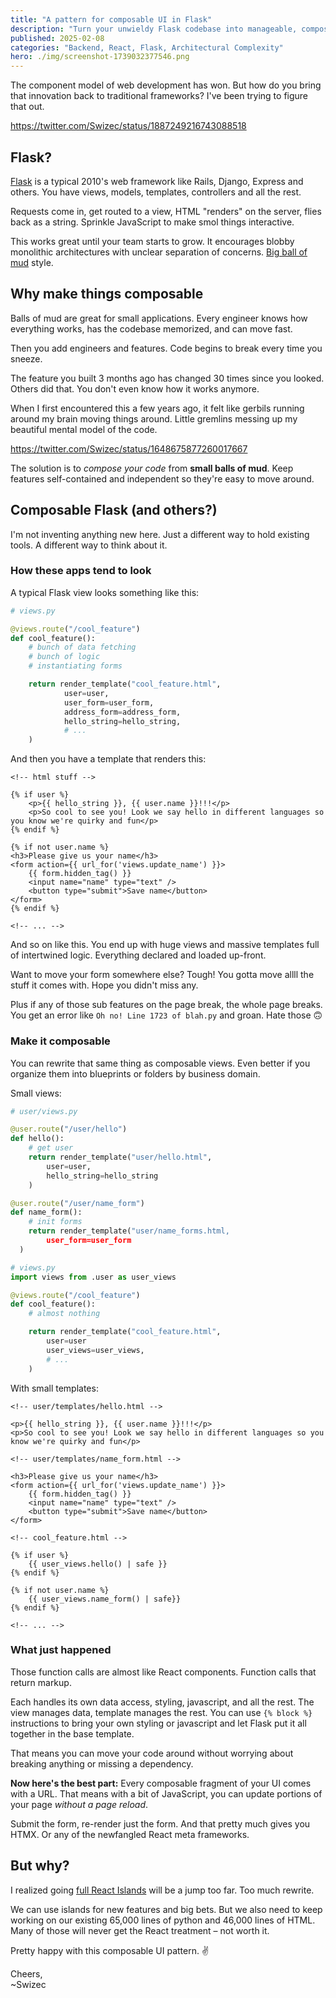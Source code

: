 ```yaml
---
title: "A pattern for composable UI in Flask"
description: "Turn your unwieldy Flask codebase into manageable, composable fragments with this UI pattern. Very close to HTMX."
published: 2025-02-08
categories: "Backend, React, Flask, Architectural Complexity"
hero: ./img/screenshot-1739032377546.png
---
```


The component model of web development has won. But how do you bring that innovation back to traditional frameworks? I've been trying to figure that out.

https://twitter.com/Swizec/status/1887249216743088518

## Flask?

[Flask](https://flask.palletsprojects.com/en/stable/) is a typical 2010's web framework like Rails, Django, Express and others. You have views, models, templates, controllers and all the rest.

Requests come in, get routed to a view, HTML "renders" on the server, flies back as a string. Sprinkle JavaScript to make smol things interactive.

This works great until your team starts to grow. It encourages blobby monolithic architectures with unclear separation of concerns. [Big ball of mud](https://swizec.com/blog/big-ball-of-mud-the-worlds-most-popular-software-architecture/) style.

## Why make things composable

Balls of mud are great for small applications. Every engineer knows how everything works, has the codebase memorized, and can move fast.

Then you add engineers and features. Code begins to break every time you sneeze.

The feature you built 3 months ago has changed 30 times since you looked. Others did that. You don't even know how it works anymore.

When I first encountered this a few years ago, it felt like gerbils running around my brain moving things around. Little gremlins messing up my beautiful mental model of the code.

https://twitter.com/Swizec/status/1648675877260017667

The solution is to _compose your code_ from **small balls of mud**. Keep features self-contained and independent so they're easy to move around.

## Composable Flask (and others?)

I'm not inventing anything new here. Just a different way to hold existing tools. A different way to think about it.

### How these apps tend to look

A typical Flask view looks something like this:

```python
# views.py

@views.route("/cool_feature")
def cool_feature():
	# bunch of data fetching
	# bunch of logic
	# instantiating forms

	return render_template("cool_feature.html",
			user=user,
			user_form=user_form,
			address_form=address_form,
			hello_string=hello_string,
			# ...
	)
```

And then you have a template that renders this:

```jinja2
<!-- html stuff -->

{% if user %}
	<p>{{ hello_string }}, {{ user.name }}!!!</p>
	<p>So cool to see you! Look we say hello in different languages so you know we're quirky and fun</p>
{% endif %}

{% if not user.name %}
<h3>Please give us your name</h3>
<form action={{ url_for('views.update_name') }}>
	{{ form.hidden_tag() }}
	<input name="name" type="text" />
	<button type="submit">Save name</button>
</form>
{% endif %}

<!-- ... -->
```

And so on like this. You end up with huge views and massive templates full of intertwined logic. Everything declared and loaded up-front.

Want to move your form somewhere else? Tough! You gotta move allll the stuff it comes with. Hope you didn't miss any.

Plus if any of those sub features on the page break, the whole page breaks. You get an error like `Oh no! Line 1723 of blah.py` and groan. Hate those 🙃

### Make it composable

You can rewrite that same thing as composable views. Even better if you organize them into blueprints or folders by business domain.

Small views:

```python
# user/views.py

@user.route("/user/hello")
def hello():
	# get user
	return render_template("user/hello.html",
		user=user,
		hello_string=hello_string
	)

@user.route("/user/name_form")
def name_form():
	# init forms
	return render_template("user/name_forms.html,
		user_form=user_form
  )
```

```python
# views.py
import views from .user as user_views

@views.route("/cool_feature")
def cool_feature():
	# almost nothing

	return render_template("cool_feature.html",
		user=user
		user_views=user_views,
		# ...
	)
```

With small templates:

```jinja2
<!-- user/templates/hello.html -->

<p>{{ hello_string }}, {{ user.name }}!!!</p>
<p>So cool to see you! Look we say hello in different languages so you know we're quirky and fun</p>
```

```jinja2
<!-- user/templates/name_form.html -->

<h3>Please give us your name</h3>
<form action={{ url_for('views.update_name') }}>
	{{ form.hidden_tag() }}
	<input name="name" type="text" />
	<button type="submit">Save name</button>
</form>
```

```jinja2
<!-- cool_feature.html -->

{% if user %}
	{{ user_views.hello() | safe }}
{% endif %}

{% if not user.name %}
	{{ user_views.name_form() | safe}}
{% endif %}

<!-- ... -->
```

### What just happened

Those function calls are almost like React components. Function calls that return markup.

Each handles its own data access, styling, javascript, and all the rest. The view manages data, template manages the rest. You can use `{% block %}` instructions to bring your own styling or javascript and let Flask put it all together in the base template.

That means you can move your code around without worrying about breaking anything or missing a dependency.

**Now here's the best part:** Every composable fragment of your UI comes with a URL. That means with a bit of JavaScript, you can update portions of your page _without a page reload_.

Submit the form, re-render just the form. And that pretty much gives you HTMX. Or any of the newfangled React meta frameworks.

## But why?

I realized going [full React Islands](https://swizec.com/blog/the-anatomy-of-a-react-island/) will be a jump too far. Too much rewrite.

We can use islands for new features and big bets. But we also need to keep working on our existing 65,000 lines of python and 46,000 lines of HTML. Many of those will never get the React treatment – not worth it.

Pretty happy with this composable UI pattern. ✌️

Cheers,</br>
~Swizec
